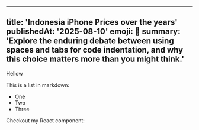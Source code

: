 
---
title: 'Indonesia iPhone Prices over the years'
publishedAt: '2025-08-10'
emoji: 📱️
summary: 'Explore the enduring debate between using spaces and tabs for code indentation, and why this choice matters more than you might think.'
---

Hellow



This is a list in markdown:

- One
- Two
- Three

Checkout my React component:

<SampleButton />